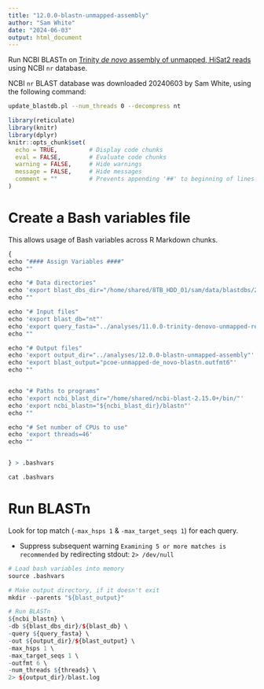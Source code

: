 ```yaml
---
title: "12.0.0-blastn-unmapped-assembly"
author: "Sam White"
date: "2024-06-03"
output: html_document
---
```


Run NCBI BLASTn on [Trinity _de novo_ assembly of unmapped, HiSat2 reads](./11.0.0-trinity-denovo-unmapped-reads.Rmd) using NCBI `nr` database.

NCBI `nr` BLAST database was downloaded 20240603 by Sam White, using the following command:

```bash
update_blastdb.pl --num_threads 0 --decompress nt
```


```r
library(reticulate)
library(knitr)
library(dplyr)
knitr::opts_chunk$set(
  echo = TRUE,         # Display code chunks
  eval = FALSE,        # Evaluate code chunks
  warning = FALSE,     # Hide warnings
  message = FALSE,     # Hide messages
  comment = ""         # Prevents appending '##' to beginning of lines in code output
)
```


# Create a Bash variables file

This allows usage of Bash variables across R Markdown chunks.

```r
{
echo "#### Assign Variables ####"
echo ""

echo "# Data directories"
echo 'export blast_dbs_dir="/home/shared/8TB_HDD_01/sam/data/blastdbs/20240603-nt"'
echo ""

echo "# Input files"
echo 'export blast_db="nt"'
echo 'export query_fasta="../analyses/11.0.0-trinity-denovo-unmapped-reads/pcoe-unmapped-de_novo-transcriptome_v1.0.fasta"'
echo ""

echo "# Output files"
echo 'export output_dir="../analyses/12.0.0-blastn-unmapped-assembly"'
echo 'export blast_output="pcoe-unmapped-de_novo-blastn.outfmt6"'
echo ""


echo "# Paths to programs"
echo 'export ncbi_blast_dir="/home/shared/ncbi-blast-2.15.0+/bin/"'
echo 'export ncbi_blastn="${ncbi_blast_dir}/blastn"'
echo ""

echo "# Set number of CPUs to use"
echo 'export threads=46'
echo ""


} > .bashvars

cat .bashvars
```

# Run BLASTn

Look for top match (`-max_hsps 1` & `-max_target_seqs 1`) for each query.

  - Suppress subsequent warning `Examining 5 or more matches is recommended` by
  redirecting stdout: `2> /dev/null`

```r
# Load bash variables into memory
source .bashvars

# Make output directory, if it doesn't exit
mkdir --parents "${blast_output}"

# Run BLASTn
${ncbi_blastn} \
-db ${blast_dbs_dir}/${blast_db} \
-query ${query_fasta} \
-out ${output_dir}/${blast_output} \
-max_hsps 1 \
-max_target_seqs 1 \
-outfmt 6 \
-num_threads ${threads} \
2> ${output_dir}/blast.log
```